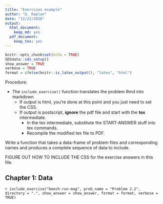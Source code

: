 ```yaml
---
title: "Exercises example"
author: "D. Kaplan"
date: "12/22/2018"
output: 
  html_document: 
    keep_md: yes
  pdf_document: 
    keep_tex: yes
---
```


```r
knitr::opts_chunk$set(echo = TRUE)
SDSdata::sds_setup()
show_answer = TRUE
verbose = TRUE
format = ifelse(knitr::is_latex_output(), "latex", "html")
```

Procedure:

- The `include_exercise()` function translates the problem Rmd into markdown
    - If output is html, you're done at this point and you just need to set the CSS.
    - If output is postscript, **ignore** the pdf file and start with the **tex** intermediate.
         - In the tex intermediate,  substitute the START-ANSWER stuff into tex commands.
         - Recompile the modified tex file to PDF.
         
Write a function that takes a data-frame of problem files and corresponding names and produces
a complete sequence of data to include.

FIGURE OUT HOW TO INCLUDE THE CSS for the exercise answers in this file.
         
## Chapter 1: Data

`r include_exercise("beech-run-mug", prob_name = "Problem 2.2", directory = ".", show_answer = show_answer, format = format, verbose = TRUE)`


